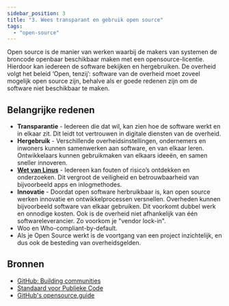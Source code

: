 ```yaml
---
sidebar_position: 3
title: "3. Wees transparant en gebruik open source"
tags:
  - "open-source"
---
```



Open source is de manier van werken waarbij de makers van systemen de broncode openbaar beschikbaar maken met een opensource-licentie. Hierdoor kan iedereen de software bekijken en hergebruiken. De overheid volgt het beleid ‘Open, tenzij’: software van de overheid moet zoveel mogelijk open source zijn, behalve als er goede redenen zijn om de software niet beschikbaar te maken.

## Belangrijke redenen

- **Transparantie** - Iedereen die dat wil, kan zien hoe de software werkt en in elkaar zit. Dit leidt tot vertrouwen in digitale diensten van de overheid.
- **Hergebruik** - Verschillende overheidsinstellingen, ondernemers en inwoners kunnen samenwerken aan software, en van elkaar leren. Ontwikkelaars kunnen gebruikmaken van elkaars ideeën, en samen sneller innoveren.
- **[Wet van Linus](https://nl.wikipedia.org/wiki/Wet_van_Linus)** - Iedereen kan fouten of risico’s ontdekken en onderzoeken. Dit vergroot de veiligheid en betrouwbaarheid van bijvoorbeeld apps en inlogmethodes.
- **Innovatie** - Doordat open software herbruikbaar is, kan open source werken innovatie en ontwikkelprocessen versnellen. Overheden kunnen bijvoorbeeld software van elkaar gebruiken. Dit voorkomt dubbel werk en onnodige kosten. Ook is de overheid niet afhankelijk van één softwareleverancier. Zo voorkom je "vendor lock-in".
- Woo en Who-compliant-by-default.
- Als je Open Source werkt is de voortgang van een project inzichtelijk, en dus ook de besteding van overheidsgelden.

## Bronnen

- [GitHub: Building communities](https://docs.github.com/en/communities)
- [Standaard voor Publieke Code](https://standaardvoorpubliekecode.nl/)
- [GitHub's opensource.guide](https://opensource.guide/)

<br />
<br />

<Card
  appearance="default"
  description="In dit hoofdstuk van onze kennisbank vind je tools, standaarden en tutorials over Open Source werken."
  heading="Meer over Open Source"
  href="/kennisbank/open-source"
  linkLabel="Naar hoofdstuk over Open Source"
  title="Card Title"
/>
